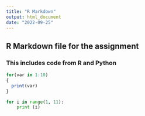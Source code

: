 ---
title: "R Markdown"
output: html_document
date: "2022-09-25"
---
## R Markdown file for the assignment
### This includes code from **R** and **Python**

```{r}
for(var in 1:10)
{
  print(var)
}
```
```{python}
for i in range(1, 11):
    print (i)
```    